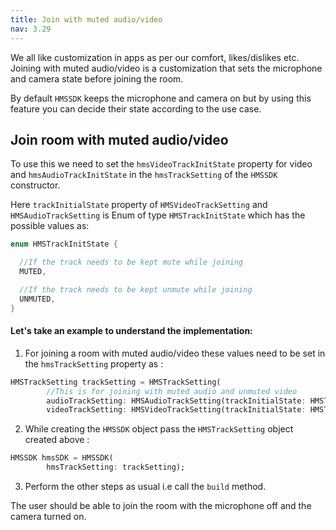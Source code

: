```yaml
---
title: Join with muted audio/video
nav: 3.29
---
```


We all like customization in apps as per our comfort, likes/dislikes etc.
Joining with muted audio/video is a customization that sets the microphone and camera state before joining the room.

By default `HMSSDK` keeps the microphone and camera on but by using this feature you can decide their state according to the use case.


## Join room with muted audio/video

To use this we need to set the `hmsVideoTrackInitState` property for video and `hmsAudioTrackInitState` in the `hmsTrackSetting`
of the `HMSSDK` constructor.

Here `trackInitialState` property of `HMSVideoTrackSetting` and `HMSAudioTrackSetting` is Enum of type `HMSTrackInitState` which has the possible values as:

```dart
enum HMSTrackInitState {

  //If the track needs to be kept mute while joining
  MUTED,

  //If the track needs to be kept unmute while joining
  UNMUTED,
}
```
#### Let's take an example to understand the implementation: 

1. For joining a room with muted audio/video these values need to be set in the `hmsTrackSetting` property as :

```dart
HMSTrackSetting trackSetting = HMSTrackSetting(
        //This is for joining with muted audio and unmuted video
        audioTrackSetting: HMSAudioTrackSetting(trackInitialState: HMSTrackInitState.MUTED),
        videoTrackSetting: HMSVideoTrackSetting(trackInitialState: HMSTrackInitState.UNMUTED));
```
2. While creating the `HMSSDK` object pass the `HMSTrackSetting` object created above :

```dart 
HMSSDK hmsSDK = HMSSDK(
        hmsTrackSetting: trackSetting);
```

3. Perform the other steps as usual i.e call the `build` method.

The user should be able to join the room with the microphone off and the camera turned on.

